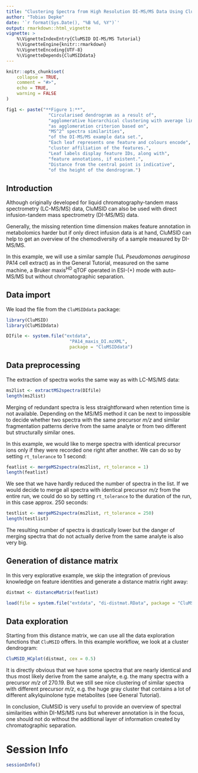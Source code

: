 ```yaml
---
title: "Clustering Spectra from High Resolution DI-MS/MS Data Using CluMSID"
author: "Tobias Depke"
date: '`r format(Sys.Date(), "%B %d, %Y")`'
output: rmarkdown::html_vignette
vignette: >
    %\VignetteIndexEntry{CluMSID DI-MS/MS Tutorial}
    %\VignetteEngine{knitr::rmarkdown}
    %\VignetteEncoding{UTF-8}
    %\VignetteDepends{CluMSIDdata}
---
```


```r
knitr::opts_chunk$set(
    collapse = TRUE,
    comment = "#>",
    echo = TRUE,
    warning = FALSE
)
```

<style>
p.caption {
    font-size: 80%;
    text-align: left;
}
</style>

```r
fig1 <- paste("**Figure 1:**",
                "Circularised dendrogram as a result of",
                "agglomerative hierarchical clustering with average linkage",
                "as agglomeration criterion based on",
                "MS^2^ spectra similarities",
                "of the DI-MS/MS example data set.",
                "Each leaf represents one feature and colours encode",
                "cluster affiliation of the features.",
                "Leaf labels display feature IDs, along with",
                "feature annotations, if existent.",
                "Distance from the central point is indicative",
                "of the height of the dendrogram.")
```

## Introduction

Although originally developed for liquid chromatography-tandem mass 
spectrometry (LC-MS/MS) data, CluMSID can also be used with 
direct infusion-tandem mass spectrometry (DI-MS/MS) data.

Generally, the missing retention time dimension makes feature annotation
in metabolomics harder but if only direct infusion data is at hand,
CluMSID can help to get an overview of the chemodiversity of a sample
measured by DI-MS/MS.

In this example, we will use a similar sample (1uL *Pseudomonas aeruginosa* 
PA14 cell extract) as in the General Tutorial, measured on the same machine,
a Bruker maxis^HD^ qTOF operated in ESI-(+) mode with auto-MS/MS but without
chromatographic separation.

## Data import

We load the file from the `CluMSIDdata` package:

```r
library(CluMSID)
library(CluMSIDdata)

DIfile <- system.file("extdata", 
                        "PA14_maxis_DI.mzXML",
                        package = "CluMSIDdata")
```

## Data preprocessing

The extraction of spectra works the same way as with LC-MS/MS data:

```r
ms2list <- extractMS2spectra(DIfile)
length(ms2list)
```

Merging of redundant spectra is less straightforward when retention time 
is not available. Depending on the MS/MS method it can be next to impossible 
to decide whether two spectra with the same precursor *m/z* and similar
fragmentation patterns derive from the same analyte or from two different 
but structurally similar ones.

In this example, we would like to merge spectra with identical precursor ions
only if they were recorded one right after another. We can do so by setting
`rt_tolerance` to 1 second:

```r
featlist <- mergeMS2spectra(ms2list, rt_tolerance = 1)
length(featlist)
```

We see that we have hardly reduced the number of spectra in the list.
If we would decide to merge all spectra with identical precursor *m/z*
from the entire run, we could do so by setting `rt_tolerance` to the
duration of the run, in this case approx. 250 seconds:

```r
testlist <- mergeMS2spectra(ms2list, rt_tolerance = 250)
length(testlist)
```

The resulting number of spectra is drastically lower but the danger of
merging spectra that do not actually derive from the same analyte
is also very big.

## Generation of distance matrix

In this very explorative example, we skip the integration of previous
knowledge on feature identities and generate a distance matrix
right away:

```r
distmat <- distanceMatrix(featlist)
```

```r
load(file = system.file("extdata", "di-distmat.RData", package = "CluMSIDdata"))
```

## Data exploration

Starting from this distance matrix, we can use all the data exploration 
functions that `CluMSID` offers. In this example workflow, 
we look at a cluster dendrogram:

```r
CluMSID_HCplot(distmat, cex = 0.5)
```

It is directly obvious that we have some spectra that are nearly identical
and thus most likely derive from the same analyte, e.g. the many spectra with
a precursor *m/z* of 270.19. But we still see nice clustering of similar
spectra with different precursor *m/z*, e.g. the huge gray cluster that 
contains a lot of different alkylquinolone type metabolites (see General
Tutorial).

In conclusion, CluMSID is very useful to provide an overview of spectral
similarities within DI-MS/MS runs but wherever annotation is in the focus,
one should not do without the additional layer of information created by
chromatographic separation.

# Session Info
```r
sessionInfo()
```
